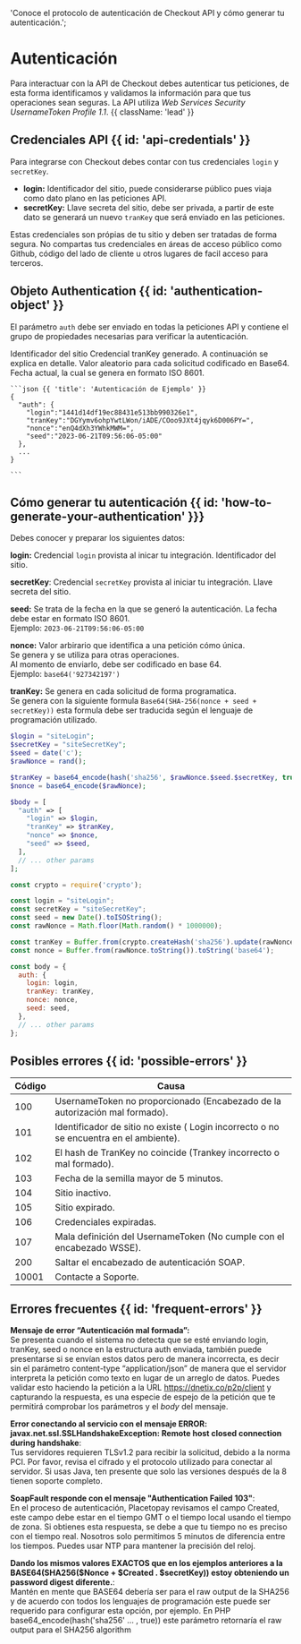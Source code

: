   'Conoce el protocolo de autenticación de Checkout API y cómo generar tu autenticación.';
  
<MissingTraductionBanner />

# Autenticación

Para interactuar con la API de Checkout debes autenticar tus peticiones, de esta forma identificamos y validamos la información para que tus operaciones sean seguras. La API utiliza *Web Services Security UsernameToken Profile 1.1*. {{ className: 'lead' }}

## Credenciales API {{ id: 'api-credentials' }}

Para integrarse con Checkout debes contar con tus credenciales `login` y `secretKey`.

- **login:** Identificador del sitio, puede considerarse público pues viaja como dato plano en las peticiones API.
- **secretKey:** Llave secreta del sitio, debe ser privada, a partir de este dato se generará un nuevo `tranKey` que será enviado en las peticiones.

<Note>
  Estas credenciales son própias de tu sitio y deben ser tratadas de forma segura. No compartas tus credenciales en áreas de acceso público como Github, código del lado de cliente u otros lugares de facil acceso para terceros.
</Note>

## Objeto Authentication {{ id: 'authentication-object' }}

El parámetro `auth` debe ser enviado en todas la peticiones API y contiene el grupo de propiedades necesarias para verificar la autenticación.

<Row>
  <Col>
    <Properties>
      <Property name="auth.login" type="string">
        Identificador del sitio
      </Property>
      <Property name="auth.tranKey" type="string">
        Credencial tranKey generado. A continuación se explica en detalle.
      </Property>
      <Property name="auth.nonce" type="string">
        Valor aleatorio para cada solicitud codificado en Base64.
      </Property>
      <Property name="auth.seed" type="string">
        Fecha actual, la cual se genera en formato ISO 8601.
      </Property>
    </Properties>
  </Col>
  <Col sticky>

    ```json {{ 'title': 'Autenticación de Ejemplo' }}
    {    
      "auth": {
        "login":"1441d14df19ec88431e513bb990326e1",
        "tranKey":"DGYymv6ohpYwtLWon/iADE/COoo9JXt4jqyk6D006PY=",
        "nonce":"enQ4dXh3YWhkMWM=",
        "seed":"2023-06-21T09:56:06-05:00"
      },
      ...
    }

    ```

  </Col>
</Row>


## Cómo generar tu autenticación {{ id: 'how-to-generate-your-authentication' }}} 

Debes conocer y preparar los siguientes datos:

**login:** Credencial `login` provista al inicar tu integración. Identificador del sitio.

**secretKey**: Credencial `secretKey` provista al iniciar tu integración. Llave secreta del sitio.

**seed:** Se trata de la fecha en la que se generó la autenticación. La fecha debe estar en formato ISO 8601.    
Ejemplo: `2023-06-21T09:56:06-05:00`

**nonce:** Valor arbirario que identifica a una petición cómo única.   
Se genera y se utiliza para otras operaciones.   
Al momento de enviarlo, debe ser codificado en base 64.   
Ejemplo: `base64('927342197')`

**tranKey:** Se genera en cada solicitud de forma programatica.   
Se genera con la siguiente formula `Base64(SHA-256(nonce + seed + secretKey))` esta formula debe ser traducida según el lenguaje de programación utilizado.


<CodeGroup title="Generate authentication">

```php
$login = "siteLogin";
$secretKey = "siteSecretKey";
$seed = date('c');
$rawNonce = rand();

$tranKey = base64_encode(hash('sha256', $rawNonce.$seed.$secretKey, true));
$nonce = base64_encode($rawNonce);

$body = [
  "auth" => [
    "login" => $login,
    "tranKey" => $tranKey,
    "nonce" => $nonce,
    "seed" => $seed,
  ],
  // ... other params
];
```

```js
const crypto = require('crypto');

const login = "siteLogin";
const secretKey = "siteSecretKey";
const seed = new Date().toISOString();
const rawNonce = Math.floor(Math.random() * 1000000);

const tranKey = Buffer.from(crypto.createHash('sha256').update(rawNonce + seed + secretKey).digest(), 'binary').toString('base64');
const nonce = Buffer.from(rawNonce.toString()).toString('base64');

const body = {
  auth: {
    login: login,
    tranKey: tranKey,
    nonce: nonce,
    seed: seed,
  },
  // ... other params
};
```

</CodeGroup>

## Posibles errores {{ id: 'possible-errors' }}


Código | Causa
---------|----------
 100 | UsernameToken no proporcionado (Encabezado de la autorización mal formado).
 101 | Identificador de sitio no existe ( Login incorrecto o no se encuentra en el ambiente).
 102 | 	El hash de TranKey no coincide (Trankey incorrecto o mal formado).
 103 | Fecha de la semilla mayor de 5 minutos.
 104 | Sitio inactivo.
 105| Sitio expirado.
 106 | Credenciales expiradas.
 107| Mala definición del UsernameToken (No cumple con el encabezado WSSE).
 200| Saltar el encabezado de autenticación SOAP.
 10001| Contacte a Soporte.

## Errores frecuentes {{ id: 'frequent-errors' }}

**Mensaje de error “Autenticación mal formada”:**   
Se presenta cuando el sistema no detecta que se esté enviando login, tranKey, seed o nonce en la estructura auth enviada, también puede presentarse si se envían estos datos pero de manera incorrecta, es decir sin el parámetro content-type “application/json” de manera que el servidor interpreta la petición como texto en lugar de un arreglo de datos. Puedes validar esto haciendo la petición a la URL https://dnetix.co/p2p/client y capturando la respuesta, es una especie de espejo de la petición que te permitirá comprobar los parámetros y el *body* del mensaje.

**Error conectando al servicio con el mensaje ERROR: javax.net.ssl.SSLHandshakeException: Remote host closed connection during handshake**:   
Tus servidores requieren TLSv1.2 para recibir la solicitud, debido a la norma PCI. Por favor, revisa el cifrado y el protocolo utilizado para conectar al servidor. Si usas Java, ten presente que solo las versiones después de la 8 tienen soporte completo.

**SoapFault responde con el mensaje "Authentication Failed 103"**:   
En el proceso de autenticación, Placetopay revisamos el campo Created, este campo debe estar en el tiempo GMT o el tiempo local usando el tiempo de zona. Si obtienes esta respuesta, se debe a que tu tiempo no es preciso con el tiempo real. Nosotros solo permitimos 5 minutos de diferencia entre los tiempos. Puedes usar NTP para mantener la precisión del reloj.

**Dando los mismos valores EXACTOS que en los ejemplos anteriores a la BASE64(SHA256($Nonce + $Created . $secretKey)) estoy obteniendo un password digest diferente.**:   
Mantén en mente que BASE64 debería ser para el raw output de la SHA256 y de acuerdo con todos los lenguajes de programación este puede ser requerido para configurar esta opción, por ejemplo. En PHP base64_encode(hash('sha256' … , true)) este parámetro retornaría el raw output para el SHA256 algorithm

